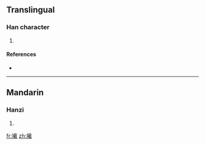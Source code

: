==Translingual==

===Han character===
{{Han char|rn=64|rad=手|as=14|sn=17|four=|canj=手十戈土 (QJIG)}}

# {{defn|Han|sort=手14}}

====References====
* {{Han ref|kx=0460.260|dkj=12879|dj=0810.030|hdz=31973.100|uh=64EE|ud=25838}}

----

==Mandarin==

===Hanzi===
{{cmn-hanzi|pin=[[jí]] ([[ji2]]), [[nǐng]] ([[ning3]]), [[nìng]] ([[ning4]])|wg=chi<sup>2</sup>, ning<sup>3</sup>, ning<sup>4</sup>}}

# {{defn|Mandarin}}

[[fr:擮]]
[[zh:擮]]